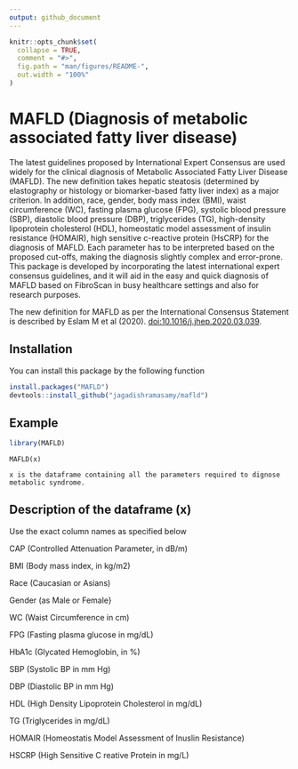 ```yaml
---
output: github_document
---
```


<!-- README.md is generated from README.Rmd. Please edit that file -->

```r
knitr::opts_chunk$set(
  collapse = TRUE,
  comment = "#>",
  fig.path = "man/figures/README-",
  out.width = "100%"
)
```

# MAFLD (Diagnosis of metabolic associated fatty liver disease)

<!-- badges: start -->
<!-- badges: end -->

The latest guidelines proposed by International Expert Consensus are used widely for the clinical diagnosis of Metabolic Associated Fatty Liver Disease (MAFLD). The new definition takes hepatic steatosis (determined by elastography or histology or biomarker-based fatty liver index) as a major criterion. In addition, race, gender, body mass index (BMI), waist circumference (WC), fasting plasma glucose (FPG), systolic blood pressure (SBP), diastolic blood pressure (DBP), triglycerides (TG), high-density lipoprotein cholesterol (HDL), homeostatic model assessment of insulin resistance (HOMAIR), high sensitive c-reactive protein (HsCRP) for the diagnosis of MAFLD. Each parameter has to be interpreted based on the proposed cut-offs, making the diagnosis slightly complex and error-prone. This package is developed by incorporating the latest international expert consensus guidelines, and it will aid in the easy and quick diagnosis of MAFLD based on FibroScan in busy healthcare settings and also for research purposes. 

The new definition for MAFLD as per the International Consensus Statement is described by Eslam M et al (2020). <doi:10.1016/j.jhep.2020.03.039>.


## Installation
You can install this package by the following function

``` r
install.packages("MAFLD")
devtools::install_github("jagadishramasamy/mafld")
```

## Example

```r
library(MAFLD)
```
```
MAFLD(x)

x is the dataframe containing all the parameters required to dignose metabolic syndrome.
```

## Description of the dataframe (x)

Use the exact column names as specified below

CAP (Controlled Attenuation Parameter, in dB/m)

BMI (Body mass index, in kg/m2)

Race (Caucasian or Asians)

Gender (as Male or Female}

WC (Waist Circumference in cm)

FPG (Fasting plasma glucose in mg/dL)

HbA1c (Glycated Hemoglobin, in %)

SBP (Systolic BP in mm Hg)

DBP (Diastolic BP in mm Hg)

HDL (High Density Lipoprotein Cholesterol in mg/dL)

TG (Triglycerides in mg/dL)

HOMAIR (Homeostatis Model Assessment of Inuslin Resistance)

HSCRP (High Sensitive C reative Protein in mg/L)
